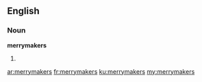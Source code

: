 ==English==

===Noun===
'''merrymakers'''

# {{plural of|[[merrymaker]]}}

[[ar:merrymakers]]
[[fr:merrymakers]]
[[ku:merrymakers]]
[[my:merrymakers]]